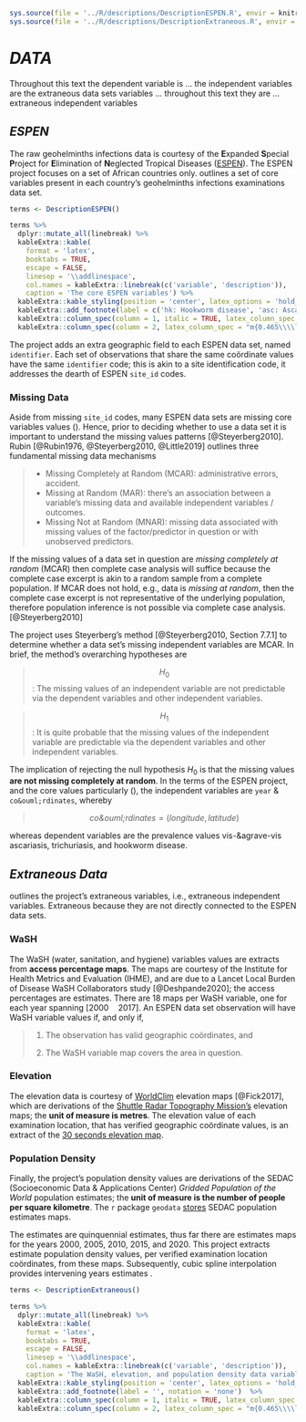 
```r
sys.source(file = '../R/descriptions/DescriptionESPEN.R', envir = knitr::knit_global())
sys.source(file = '../R/descriptions/DescriptionExtraneous.R', envir = knitr::knit_global())
```

# *DATA* \label{chapter:data}

Throughout this text the dependent variable is ... the independent variables are the extraneous data sets variables ... throughout this text they are ... extraneous independent variables

## *ESPEN*

The raw geohelminths infections data is courtesy of the **E**xpanded **S**pecial **P**roject for **E**limination of **N**eglected Tropical Diseases ([ESPEN](https://espen.afro.who.int)).  The ESPEN project focuses on a set of African countries only.  \cref{tab:T0002} outlines a set of core variables present in each country's geohelminths infections examinations data set.

```r

terms <- DescriptionESPEN()

terms %>%
  dplyr::mutate_all(linebreak) %>%
  kableExtra::kable(
    format = 'latex',
    booktabs = TRUE,
    escape = FALSE,
    linesep = '\\addlinespace',
    col.names = kableExtra::linebreak(c('variable', 'description')),
    caption = 'The core ESPEN variables') %>%
  kableExtra::kable_styling(position = 'center', latex_options = 'hold_position', font_size = 7, full_width = FALSE) %>%
  kableExtra::add_footnote(label = c('hk: Hookworm disease', 'asc: Ascariasis', 'tt: Trichuriasis'), notation = 'number')  %>%
  kableExtra::column_spec(column = 1, italic = TRUE, latex_column_spec = "l") %>%
  kableExtra::column_spec(column = 2, latex_column_spec = "m{0.465\\\\linewidth}l", latex_valign = 'm')

```

The project adds an extra geographic field to each ESPEN data set, named `identifier`.  Each set of observations that share the same co&ouml;rdinate values have the same `identifier` code; this is akin to a site identification code, it addresses the dearth of ESPEN `site_id` codes.

### Missing Data

Aside from missing `site_id` codes, many ESPEN data sets are missing core variables values (\cref{tab:T0002}).  Hence, prior to deciding whether to use a data set it is important to understand the missing values patterns [@Steyerberg2010]. Rubin [@Rubin1976, @Steyerberg2010, @Little2019] outlines three fundamental missing data
mechanisms

> * Missing Completely at Random (MCAR): administrative errors, accident.
> * Missing at Random (MAR): there's an association between a variable's missing data and available independent variables / outcomes.
> * Missing Not at Random (MNAR): missing data associated with missing values of the factor/predictor in question or with unobserved predictors.

If the missing values of a data set in question are *missing completely at random* (MCAR) then complete case analysis will suffice because the complete case excerpt is akin to a random sample from a complete population.  If MCAR does not hold, e.g., data is *missing at random*, then the complete case excerpt is not representative of the underlying population, therefore population inference is not possible via complete case analysis. [@Steyerberg2010]

The project uses Steyerberg's method [@Steyerberg2010, Section 7.7.1] to determine whether a data set's missing independent variables are MCAR.  In brief, the method's overarching hypotheses are

> $$H_{0}$$: The missing values of an independent variable are not predictable via the dependent variables and other independent variables.

> $$H_{1}$$: It is quite probable that the missing values of the independent variable are predictable via the dependent variables and other independent variables.

The implication of rejecting the null hypothesis $H_{0}$ is that the missing values **are not missing completely at random**.  In the terms of the ESPEN project, and the core values particularly (\cref{tab:T0002}), the independent variables are `year` & `co&ouml;rdinates`, whereby

> $$\textit{co&ouml;rdinates} = (\textit{longitude}, \textit{latitude})$$

whereas dependent variables are the prevalence values vis-&agrave-vis ascariasis, trichuriasis, and hookworm disease.

\vspace{20pt}

## *Extraneous Data*

\cref{tab:T0003} outlines the project's extraneous variables, i.e., extraneous independent variables.  Extraneous because they are not directly connected to the ESPEN data sets.

### WaSH

The WaSH (water, sanitation, and hygiene) variables values are extracts from **access percentage maps**.  The maps are courtesy of the Institute for Health Metrics and Evaluation (IHME), and are due to a Lancet Local Burden of Disease WaSH Collaborators study [@Deshpande2020]; the access percentages are estimates.  There are $18$ maps per WaSH variable, one for each year spanning $[2000 \quad 2017]$.  An ESPEN data set observation will have WaSH variable values if, and only if,

> 1. The observation has valid geographic co&ouml;rdinates, and
>
> 2. The WaSH variable map covers the area in question.

### Elevation

The elevation data is courtesy of [WorldClim](https://worldclim.org/data/worldclim21.html) elevation maps [@Fick2017], which are derivations of the [Shuttle Radar Topography Mission's](https://lpdaac.usgs.gov/products/srtmgl1v003/) elevation maps; the **unit of measure is metres**.  The elevation value of each examination location, that has verified geographic co&ouml;rdinate values, is an extract of the [$30$ seconds elevation map](https://biogeo.ucdavis.edu/data/worldclim/v2.1/base/wc2.1_30s_elev.zip).


### Population Density

Finally, the project's population density values are derivations of the SEDAC (Socioeconomic Data & Applications Center) *Gridded Population of the World* population estimates; the **unit of measure is the number of people per square kilometre**.  The `r` package `geodata` [stores](https://geodata.ucdavis.edu/geodata/pop/) SEDAC population estimates maps.

The estimates are quinquennial estimates, thus far there are estimates maps for the years $2000$, $2005$, $2010$, $2015$, and $2020$.  This project extracts estimate population density values, per verified examination location co&ouml;rdinates, from these maps.  Subsequently, cubic spline interpolation provides intervening years estimates .


```r

terms <- DescriptionExtraneous()

terms %>%
  dplyr::mutate_all(linebreak) %>%
  kableExtra::kable(
    format = 'latex',
    booktabs = TRUE,
    escape = FALSE,
    linesep = '\\addlinespace',
    col.names = kableExtra::linebreak(c('variable', 'description')),
    caption = 'The WaSH, elevation, and population density data variables.') %>%
  kableExtra::kable_styling(position = 'center', latex_options = 'hold_position', font_size = 7, full_width = FALSE) %>%
  kableExtra::add_footnote(label = '', notation = 'none')  %>%
  kableExtra::column_spec(column = 1, italic = TRUE, latex_column_spec = "l") %>%
  kableExtra::column_spec(column = 2, latex_column_spec = "m{0.465\\\\linewidth}l", latex_valign = 'm')

```












